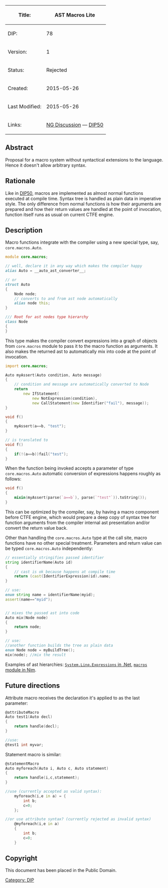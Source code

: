 {| class="wikitable"
!Title:
!'''AST Macros Lite'''
|-
|DIP:
|78
|-
|Version:
|1
|-
|Status:
|Rejected
|-
|Created:
|2015-05-26
|-
|Last Modified:
|2015-05-26
|-
|Links:
|[http://forum.dlang.org/post/twslneuspyqnzhnblckm@forum.dlang.org NG Discussion] — [[DIP50]]
|}

== Abstract ==
Proposal for a macro system without syntactical extensions to the language. Hence it doesn't allow arbitrary syntax.

== Rationale ==
Like in [[DIP50]], macros are implemented as almost normal functions executed at compile time. Syntax tree is handled as plain data in imperative style. The only difference from normal functions is how their arguments are prepared and how their return values are handled at the point of invocation, function itself runs as usual on current CTFE engine.

== Description ==
Macro functions integrate with the compiler using a new special type, say, <code>core.macros.Auto</code>.

<syntaxhighlight lang="d">
module core.macros;

// well, declare it in any way which makes the compiler happy
alias Auto = __auto_ast_converter__;

// or
struct Auto
{
	Node node;
	// converts to and from ast node automatically
	alias node this;
}

/// Root for ast nodes type hierarchy
class Node
{
}
</syntaxhighlight>

This type makes the compiler convert expressions into a graph of objects from <code>core.macros</code> module to pass it to the macro function as arguments. It also makes the returned ast to automatically mix into code at the point of invocation.

<syntaxhighlight lang="d">
import core.macros;

Auto myAssert(Auto condition, Auto message)
{
	// condition and message are automatically converted to Node
	return
		new IfStatement(
			new NotExpression(condition),
			new CallStatement(new Identifier("fail"), message));
}

void f()
{
	myAssert(a==b, "test");
}

// is translated to
void f()
{
	if(!(a==b))fail("test");
}
</syntaxhighlight>

When the function being invoked accepts a parameter of type <code>core.macros.Auto</code> automatic conversion of expressions happens roughly as follows:

<syntaxhighlight lang="d">
void f()
{
	mixin(myAssert(parse(`a==b`), parse(`"test"`)).toString());
}
</syntaxhighlight>

This can be optimized by the compiler, say, by having a macro component before CTFE engine, which would prepare a deep copy of syntax tree for function arguments from the compiler internal ast presentation and/or convert the return value back.

Other than handling the <code>core.macros.Auto</code> type at the call site, macro functions have no other special treatment. Parameters and return value can be typed <code>core.macros.Auto</code> independently:

<syntaxhighlight lang="d">
// essentially stringifies passed identifier
string identifierName(Auto id)
{
	// cast is ok because happens at compile time
	return (cast(IdentifierExpression)id).name;
}

// use:
enum string name = identifierName(myid);
assert(name=="myid");


// mixes the passed ast into code
Auto mix(Node node)
{
	return node;
}

// use:
//another function builds the tree as plain data
enum Node node = myBuildTree();
mix(node); //mix the result
</syntaxhighlight>

Examples of ast hierarchies: [https://msdn.microsoft.com/en-us/library/system.linq.expressions.expression.aspx <code>System.Linq.Expressions</code> in .Net], [http://nim-lang.org/docs/macros.html <code>macros</code> module in Nim].

== Future directions ==
Attribute macro receives the declaration it's applied to as the last parameter:

<syntaxhighlight lang="d">
@attributeMacro
Auto test1(Auto decl)
{
	return handle(decl);
}

//use:
@test1 int myvar;
</syntaxhighlight>

Statement macro is similar:

<syntaxhighlight lang="d">
@statementMacro
Auto myforeach(Auto i, Auto c, Auto statement)
{
	return handle(i,c,statement);
}

//use (currently accepted as valid syntax):
	myforeach(i,e in a) = {
		int b;
		c=0;
	};

//or use attribute syntax? (currently rejected as invalid syntax)
	@myforeach(i,e in a)
	{
		int b;
		c=0;
	}
</syntaxhighlight>

== Copyright ==
This document has been placed in the Public Domain.

[[Category: DIP]]